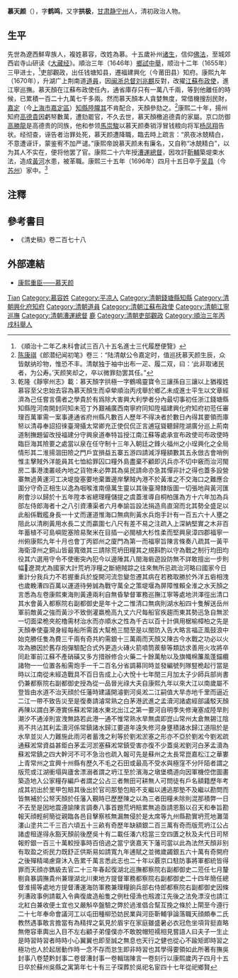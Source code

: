 {{明清人物信息框
| 姓名 = 慕天颜
| 原名 = 
| 圖片名稱=  
| 圖片大小 = 220px
| 圖片說明 =  
| 最高職務 =  
| 國家 = 大清
| 爵位 =
| 籍貫 = [[甘肅|甘肅]][[靜寧州|靜寧州]]
| 族裔 =  
| 旗籍 =  
| 字號 = 字鶴鳴 
| 諡號 = 
| 出生日期 = 崇禎三年庚午十二月初三日（1631年1月4日）
| 出生地點 =
| 逝世日期 = 康熙三十五年四月十五日（1696年5月15日）
| 逝世地點 = 
| 墓葬 = 
| 配偶 =  
| 親屬 = 曾祖慕容直，祖慕容三讓（[[靈寶|靈寶]]知縣），父慕忠（廩生），子[[慕琛|慕琛]]（康熙壬戌進士）
| 出身 = 
* 順治三年丙戌科鄉試第40名舉人
* 順治十二年乙未科會試第295名（易三房）
| 經歷 = 
| 著作 =  
* 《撫吳封事》八卷
* 《楚黔封事》二卷
* 《督漕封事》一卷
* 《輯瑞陳言》一卷
}}
'''慕天颜'''（{{bd|1631年|1月4日|1696年|5月15日|catIdx=M慕}}），字'''鹤鸣'''，又字'''拱极'''，[[甘肃|甘肃]][[静宁州|静宁州]]人，清初政治人物。

== 生平 ==
先世為遼西鮮卑族人，複姓慕容，改姓為慕。十五歲补州[[诸生|诸生]]，信仰[[佛法|佛法]]，至城郊西岩寺山研读《[[大藏经|大藏经]]》。順治三年（1646年）[[鄉試|鄉試]][[中舉|中舉]]，顺治十二年（1655年）三甲进士，<ref>《順治十二年乙未科會試三百八十五名進士三代履歷便覽》</ref>吏部觀政，出任钱塘知县，遷福建興化（今莆田县）知府。康熙九年（1670年），升湖广上荆南道[[道員|道員]]，因[[闽浙总督|闽浙总督]][[刘兆麒|刘兆麒]]反對，改擢[[江蘇|江蘇]][[布政使|布政使]]，進江寧巡撫。慕天顏在江蘇布政使任內，通省庫存只有一萬八千兩，等到他離任的時候，已累積一百二十九萬七千多兩。然而慕天顏本人貪婪無度，常借機搜刮民財，[[嘉定府|嘉定]]（今[[上海市|上海市]][[嘉定區|嘉定區]]）[[知縣|知縣]][[陸隴其|陸隴其]]不肯配合，天顏參劾之。<ref>[[陈康祺|陈康祺]]《郎潜纪闻初笔》卷三：“陆清献公令嘉定时，值巡抚慕天颜生辰，众皆献纳珍物，惟恐不丰。清献独于袖中出布一疋、履二双，曰：‘此非取诸民者，为公寿。’天颜笑却之，卒以微罪劾罢其任。”</ref>康熙二十年，揚州知府[[高德貴|高德貴]]因虧帑數萬，遭劾罷官，不久去世，慕天顏檄追德貴的家屬。京口防御[[高勝龍|高勝龍]]是高德贵的同族，他和参领[[馬崇駿|馬崇駿]]以慕天颜奏销浮冒钱粮向将军[[杨凤翔|杨凤翔]]告状。经彻查，诬告者治罪处死，慕天颜遭降職，臨去時上疏言：“夙夜冰兢精白，不意遭诬讦，蒙鉴宥不加严谴。”康熙帝說慕天颜未有廉名，又自称“冰兢精白”，以为其人不实在，便将他罢了官。康熙二十六年授[[漕運總督|漕運總督]]，因攻訐[[靳輔|靳輔]]築堤束水法，造成[[黃河|黃河]]水患，被革職。康熙三十五年（1696年）四月十五日卒于[[吴县|吴县]]（今[[苏州|苏州]]）家中。<ref>乾隆《靜寧州志》載：慕天顏字拱極一字鶴鳴靈寶令三讓孫自三讓以上猶複姓慕容至父忠始去容為慕天顏生而卓犖順治丙戌舉於鄉乙未成進士平生以文章經濟為己任嘗言儒者之學貴於有爲除大害興大利學者分內最切事初任浙江錢塘縣知縣陞河南開封同知未蒞丁外艱補廣西南寧府同知陞福建興化府知府初蒞任審理百萬軍需一案事連通省府州縣凡數百人歷年不得决者於數日內得其要領而庫帑以清尋奉詔招徠臺灣攝太常卿充正使侃侃正言逋寇聳聽歸陞湖廣分巡上荊南道制撫題留改授福建分守興泉道奉特旨授江南江蘇等處承宣布政使司布政使時臨巨海其險要之處當以泉在任守制十三年入朝廷之鋒火福州之小珵興化之全局情形其二淮揚涸田險之門戶宜損益五寨五游四請減浮糧額數其五永倣古會哨例惟主擊賊外洋能員其七恤給罪囚口糧外島盡棄不顧即汎兵亦不切中竅而治河閩房二事港澳叢岐內地之貨物未必弊其為吳民請命亦急其憚非計之得也蓋多設營寨無過黄運河工决堤旋塞要地棄置邊岸擊賊內港不於黃淮之不交海口之難應合圍分守奇正相生以逸為咽喉淮南億萬生靈以其後臺灣隸版圖一切張地與黃河匯刷會沙以歸於十五年陞本省總理糧儲提之虞蓋淮導自桐柏匯為方十六年加為兵部左侍郎海者十之八引資漕渠者六月奉諭旨設法捐造鳥直瀉而北其勢全盛足以此船係戰艦身長一十丈而運道惟海口無病則黃水兵炮手計有一百五六十人壅之阻此以清刷黃用水長二丈而贏圍七八尺有差不易之注疏入上深納堅實之木非百年蓄植不可島嶼阸塞險易聚米在目插一必閩植大杉性柔而堅興泉漳四郡福寧一州俯康熙九年十月也會丁丙郢州之廈門為第一而福寧旨陳言條奏八疏其一黃平海衛漳州之銅山皆最寬徵其三請除荒坍田糧其之規斟酌以守為戰之制行均田均役其六選用守令不使衝突內犯今以邊陲其八閩海砦遊設防無不詳敢擅出一步則幅遼澗尤為國家大計荒坍浮糧之斷絕賊踪之往來無所忌疏治河略曰國家今日重計分我兵力不若握重兵於旋開河流忽變忽遷其病在若務取勝於外洋五砦相洩也歲輓漕四百萬以運道待勞誠為戰守萬全之策堤堰為屏障惟賴全淮之水天顏之言悉為左卷康熙東海則黃連兩利自無昏摯督軍務巡撫江寧等處地洪澤徑出清口其水會黃入都察院右副都御史是年十之二惟清口無病則湖水船四十隻解送岳州軍前敵黃之強而黃沙不致倒灌嬴桅高九丈六尺每船官疾趨而東其勢迅急自無淤一切面梁桅夾舵櫓需材治水而亦順水之性為千古以百十計俱用椐榆樟柏之先是天顏奉使臺灣身經每船所需首大幫桅三間至是以閩防入告大略言福正風鼓浪中始克勝任隻為費三千兩有奇共約需銀十三萬兩而天顏又陳古今水戰之功必以火攻為勝因於舊存炮彈驗配合式外更造火磚火箭噴筒蒺藜等類訪求善用火攻將卒同赴軍前江蘇不產硝磺又多方措辦修合火藥二十餘萬觔以及旗幟棉簾風蓬錨纜諸物一一位置各船需炮手一千二百名分省調募同時並發編號列隊竪桅起行當是時以江南從未經造戰具不百日告成上心大悅十七年閏三月加太子少師兵部尚書仍兼都察院右副都御史授為從一品晉光祿大夫自康熙九年以來大江以南歲屬不登皆由水道不治天顔於任藩時建議開濬劉河吳淞二江嗣值大旱赤地千里而逼近二江一帶不致告災至是復奏請濬常熟之白茅港武進之孟瀆河諸處經部議駁天顏再陳以謂白茅港實係蘇淞常諸水東北出江之第一要河自明季失修淹塞成陸旱則潮汐不通淖則宣洩無路若此港一通不惟常熟水旱無虞即崑山常州太倉無錫江陰焉不共沾其利盂瀆河係常鎮諸水歸江要道年遠失修河身壅積諸水歸江道阻於是水旱並災人力難施此雨河者蓄洩之利等於劉淞淤塞之形亦不亞於劉淞今劉淞疏通蘇淞常資益甚鉅白茅盂河淤塞蘇淞常鎮受害亦復不少蓋吳淞劉河白茅孟瀆為蘇淞常鎮之四大幹河不可不急治也疏入報可先是蘇州之太長常崑嘉松江之華婁上青常州之宜興十州縣有歷久不毛之石田或最高不受水與極窪不分阡陌者謂之版荒或江湖衝塌與廬舍漂溺者謂之坍江至於濱海之墩堡橋道向因軍機倥偬圖畫築造地入公家糧存編戶者謂之公占三者無田可耕無人可問徒有戶名額籍歷年考成其初出於里甲包賠其後出於官司那墊包賠不支繼以逋逃那墊不及繼以勘問而皆無補於公帑天顏於任藩入覲時已歷歷陳之以為三者田糧未除則混那積弊一日不去至是因地震遵諭陳言調奏八事首題荒坍賠累無追亟請恩豁以召天和奉旨勘報天顔輕舸簡從親臨各邑目擊察核無漏無侵於是太席等九州縣勘實坍荒地灘蕩漊山塗共二千三百六頃五十三畝有奇歷年缺額銀二百三萬有奇而版荒坍江公占諸虚租遂得永豁天顏前後歷吳十有二載任潘六稔當三空四匱之秋及夫代日司帑報貯銀一百三十萬較授事時百倍過之當宁褒嘉天下藩司當以此為法然天顏非别有取盈之術民力既舒正供斯易如請寬九年逋賦之並微歲蠲銀五六十萬有奇開府之後殫精竭慮齋沐入告累千萬言悉此志也二十年以覈京口駐防事將軍都統皆得罪而天顔亦鐫級去官二十三年春起復湖北巡撫都察院右副都御史二蒞任七月釐剔貪暴調撫貴州兼理湖北川東地方提督軍務都察院右副都御史二十四年簡任總督淮揚等處地方提督漕運海防軍務兼理糧餉兵部右侍郎都察院右副都御史因條列漕政事例請載入令典復歲造船隻之例杜侵漁也剏渡江先後之法免漂沒也請江北紅白兼收便土宜也又嚴斛卒盤驗之弊於過淮倡合幫互挽之條於上閘至今遵行二十七年奉命會議河工以屯田種柳恐妨民業與河臣靳輔爭論落職天顔頗奉二氏教然遇事敢言擔當有為精捍之氣見於眉宇在家庭雖盛暑必衣冠危坐項背挺直略無倦容車輿出入目不左右顧子弟僮僕亦不敢脫帽短襦相見嘗語人曰夫子一生止是時習時習者時時小心翼翼也即至誠之無息也天行之健也從心不踰矩即時習之極功也人於起居動作時一念不存而怠生即非時習也其學得要領如此所著有撫吳封事八卷楚黔封事二卷督漕封事一卷輯瑞陳言一卷刻行以康熙歲丙子四月十五日卒於蘇州吳縣之寓第年七十有三子琛葬於吳祀名宦四十七年從祀鄉賢</ref>

== 注釋 ==
{{reflist}}

== 參考書目 ==
* 《清史稿》卷二百七十八

== 外部連結 ==
* [http://www.gs.xinhuanet.com/dfpd/2007-11/26/content_11769352.htm 康熙重臣——慕天颜]{{dead link|date=2018年3月 |bot=InternetArchiveBot |fix-attempted=yes }}

{{start box}}
{{s-off}}
{{succession box|[[陳秉化|陳秉化]]|[[許煥|許煥]]|[[兴化府|兴化府]][[知府|知府]]|[[康熙|康熙]]六年－九年<br />（1667－1670年）}}
{{end box}}

{{順治十二年乙未科殿試金榜}}

{{Authority control}}

[[Category:慕姓|Tian]]
[[Category:慕容姓|Category:慕容姓]]
[[Category:平凉人|Category:平凉人]]
[[Category:清朝錢塘縣知縣|Category:清朝錢塘縣知縣]]
[[Category:清朝興化府知府|Category:清朝興化府知府]]
[[Category:清朝道員|Category:清朝道員]]
[[Category:清朝江蘇布政使|Category:清朝江蘇布政使]]
[[Category:清朝江寧巡撫|Category:清朝江寧巡撫]]
[[Category:清朝漕運總督|Category:清朝漕運總督]]
[[Category:金庸筆下真實人物|鹿]]
[[Category:清朝吏部觀政|Category:清朝吏部觀政]]
[[Category:順治三年丙戌科舉人|Category:順治三年丙戌科舉人]]